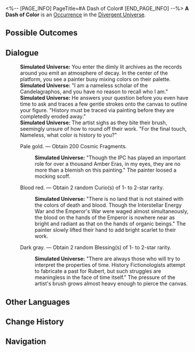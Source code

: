 <%-- [PAGE_INFO]
PageTitle=#A Dash of Color#
[END_PAGE_INFO] --%>
{{Stub}}
{{Simulated Universe Event Infobox
|id            = 22601
|title         = 
|image         = Occurrence Salesperson.png
|domains_su    = 
|domains_ext   = 
|domains_swarm = 
|domains_gng   = 
|domains_du    = Unknown
|requirements  = 
|prev          = 
|next          = 
|characters    = 
|factions      = 
|order         = 
|order_du      = 
}}
'''A Dash of Color''' is an [[Divergent Universe/Occurrence|Occurrence]] in the [[Divergent Universe]].

==Possible Outcomes==
{{Possible Outcomes
|choice_1 = Pale gold.
|result_1 = Obtain 200 Cosmic Fragments.

|choice_2 = Blood red.
|result_2 = Obtain 2 random Curio(s) of 1- to 2-star rarity.

|choice_3 = Dark gray.
|result_3 = Obtain 2 random Blessing(s) of 1- to 2-star rarity.

}}
<!--
==Gameplay Notes==
* 
-->
==Dialogue==
{{Dialogue Start}}
:'''Simulated Universe:''' You enter the dimly lit archives as the records around you emit an atmosphere of decay. In the center of the platform, you see a painter busy mixing colors on their palette.
:'''Simulated Universe:''' "I am a nameless scholar of the Candelagraphos, and you have no reason to recall who I am."
:'''Simulated Universe:''' He answers your question before you even have time to ask and traces a few gentle strokes onto the canvas to outline your figure. "History must be traced via painting before they are completedly eroded away."
:'''Simulated Universe:''' The artist sighs as they bite their brush, seemingly unsure of how to round off their work. "For the final touch, Nameless, what color is history to you?"
:{{DIcon|Star}} Pale gold. &mdash; Obtain 200 Cosmic Fragments.
::'''Simulated Universe:''' "Though the IPC has played an important role for over a thousand Amber Eras, in my eyes, they are no more than a blemish on this painting." The painter loosed a mocking scoff.
:{{DIcon|Star}} Blood red. &mdash; Obtain 2 random Curio(s) of 1- to 2-star rarity.
::'''Simulated Universe:''' "There is no land that is not stained with the colors of death and blood. Though the Interstellar Energy War and the Emperor's War were waged almost simultaneously, the blood on the hands of the Emperor is nowhere near as bright and radiant as that on the hands of organic beings." The painter slowly lifted their hand to add bright scarlet to their work.
:{{DIcon|Star}} Dark gray. &mdash; Obtain 2 random Blessing(s) of 1- to 2-star rarity.
::'''Simulated Universe:''' "There are always those who will try to interpret the properties of time. History Fictionologists attempt to fabricate a past for Rubert, but such struggles are meaningless in the face of time itself." The pressure of the artist's brush grows almost heavy enough to pierce the canvas.
{{Dialogue End}}

==Other Languages==
{{Other Languages
|en   = A Dash of Color
|zhs  = 一抹色彩
|zht  = 一抹色彩
|ja   = {{Rubi|一抹|いちまつ}}の{{Rubi|色彩|しきさい}}
|ko   = 일말의 색
|es   = Una pizca de color
|fr   = Une touche de couleur
|ru   = Всплеск цвета
|th   = แต้มหนึ่งสีสัน
|vi   = Vệt Màu
|de   = Ein Hauch von Farbe
|id   = Secercah Warna
|pt   = Uma Pitada de Cor
}}

==Change History==
{{Change History|2.5}}

==Navigation==
{{Occurrence Navbox}}